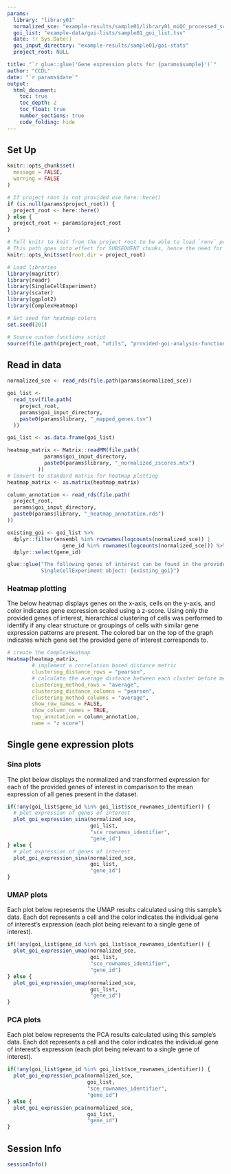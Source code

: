 ```yaml
---
params:
  library: "library01"
  normalized_sce: "example-results/sample01/library01_miQC_processed_sce.rds"
  goi_list: "example-data/goi-lists/sample01_goi_list.tsv"
  date: !r Sys.Date()
  goi_input_directory: "example-results/sample01/goi-stats"
  project_root: NULL

title: "`r glue::glue('Gene expression plots for {params$sample}')`"
author: "CCDL"
date: "`r params$date`"
output: 
  html_document:
    toc: true
    toc_depth: 2
    toc_float: true
    number_sections: true
    code_folding: hide
---
```


## Set Up

```r
knitr::opts_chunk$set(
  message = FALSE,
  warning = FALSE
)

# If project root is not provided use here::here() 
if (is.null(params$project_root)) {
  project_root <- here::here()
} else {
  project_root <- params$project_root
} 

# Tell knitr to knit from the project root to be able to load `renv` properly
# This path goes into effect for SUBSEQUENT chunks, hence the need for 2 chunks
knitr::opts_knit$set(root.dir = project_root)
```

```r
# Load libraries
library(magrittr)
library(readr)
library(SingleCellExperiment)
library(scater)
library(ggplot2)
library(ComplexHeatmap)

# Set seed for heatmap colors
set.seed(201)

# Source custom functions script
source(file.path(project_root, "utils", "provided-goi-analysis-functions.R"))
```

## Read in data

```r
normalized_sce <- read_rds(file.path(params$normalized_sce))

goi_list <-
  read_tsv(file.path(
    project_root,
    params$goi_input_directory,
    paste0(params$library, "_mapped_genes.tsv")
  ))

goi_list <- as.data.frame(goi_list)
```

```r
heatmap_matrix <- Matrix::readMM(file.path(
            params$goi_input_directory,
            paste0(params$library, "_normalized_zscores.mtx")
          ))
# Convert to standard matrix for heatmap plotting
heatmap_matrix <- as.matrix(heatmap_matrix)

column_annotation <- read_rds(file.path(
  project_root,
  params$goi_input_directory,
  paste0(params$library, "_heatmap_annotation.rds")
))
```

```r
existing_goi <- goi_list %>%
  dplyr::filter(ensembl %in% rownames(logcounts(normalized_sce)) | 
                  gene_id %in% rownames(logcounts(normalized_sce))) %>%
  dplyr::select(gene_id)

glue::glue("The following genes of interest can be found in the provided 
           SingleCellExperiment object: {existing_goi}")
```

### Heatmap plotting

The below heatmap displays genes on the x-axis, cells on the y-axis, and color indicates gene expression scaled using a z-score. 
Using only the provided genes of interest, hierarchical clustering of cells was performed to identify if any clear structure or groupings of cells with similar gene expression patterns are present. 
The colored bar on the top of the graph indicates which gene set the provided gene of interest corresponds to. 

```r
# create the ComplexHeatmap
Heatmap(heatmap_matrix,
        # implement a correlation based distance metric
        clustering_distance_rows = "pearson",
        # calculate the average distance between each cluster before merging
        clustering_method_rows = "average",
        clustering_distance_columns = "pearson",
        clustering_method_columns = "average",
        show_row_names = FALSE,
        show_column_names = TRUE,
        top_annotation = column_annotation,
        name = "z score")
```

## Single gene expression plots

### Sina plots

The plot below displays the normalized and transformed expression for each of the provided
genes of interest in comparison to the mean expression of all genes present in the dataset. 

```r
if(!any(goi_list$gene_id %in% goi_list$sce_rownames_identifier)) {
  # plot expression of genes of interest
  plot_goi_expression_sina(normalized_sce,
                           goi_list,
                           "sce_rownames_identifier",
                           "gene_id")
} else {
  # plot expression of genes of interest
  plot_goi_expression_sina(normalized_sce,
                           goi_list,
                           "gene_id")
}
```

### UMAP plots

Each plot below represents the UMAP results calculated using this sample's data.
Each dot represents a cell and the color indicates the individual gene of interest's expression (each plot being relevant to a single gene of interest).

```r
if(!any(goi_list$gene_id %in% goi_list$sce_rownames_identifier)) {
  plot_goi_expression_umap(normalized_sce,
                           goi_list,
                           "sce_rownames_identifier",
                           "gene_id")
} else {
  plot_goi_expression_umap(normalized_sce,
                           goi_list,
                           "gene_id")
}
```

### PCA plots

Each plot below represents the PCA results calculated using this sample's data.
Each dot represents a cell and the color indicates the individual gene of interest's expression (each plot being relevant to a single gene of interest).

```r
if(!any(goi_list$gene_id %in% goi_list$sce_rownames_identifier)) {
  plot_goi_expression_pca(normalized_sce,
                          goi_list,
                          "sce_rownames_identifier",
                          "gene_id")
} else {
  plot_goi_expression_pca(normalized_sce,
                          goi_list,
                          "gene_id")
}
```

## Session Info

```r
sessionInfo()
```

